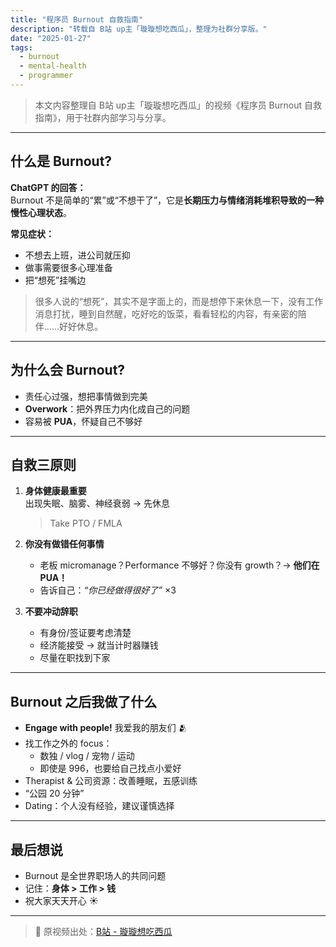 ```yaml
---
title: "程序员 Burnout 自救指南"
description: "转载自 B站 up主「璇璇想吃西瓜」，整理为社群分享版。"
date: "2025-01-27"
tags:
  - burnout
  - mental-health
  - programmer
---
```


> 本文内容整理自 B站 up主「璇璇想吃西瓜」的视频《程序员 Burnout 自救指南》，用于社群内部学习与分享。

---

## 什么是 Burnout?

**ChatGPT 的回答：**  
Burnout 不是简单的“累”或“不想干了”，它是**长期压力与情绪消耗堆积导致的一种慢性心理状态**。

**常见症状：**

- 不想去上班，进公司就压抑
- 做事需要很多心理准备
- 把“想死”挂嘴边

> 很多人说的“想死”，其实不是字面上的，而是想停下来休息一下，没有工作消息打扰，睡到自然醒，吃好吃的饭菜，看看轻松的内容，有亲密的陪伴……好好休息。

---

## 为什么会 Burnout?

- 责任心过强，想把事情做到完美
- **Overwork**：把外界压力内化成自己的问题
- 容易被 **PUA**，怀疑自己不够好

---

## 自救三原则

1. **身体健康最重要**  
   出现失眠、脑雾、神经衰弱 → 先休息

   > Take PTO / FMLA

2. **你没有做错任何事情**
   - 老板 micromanage？Performance 不够好？你没有 growth？→ **他们在 PUA！**
   - 告诉自己：_“你已经做得很好了”_ ×3

3. **不要冲动辞职**
   - 有身份/签证要考虑清楚
   - 经济能接受 → 就当计时器赚钱
   - 尽量在职找到下家

---

## Burnout 之后我做了什么

- **Engage with people!** 我爱我的朋友们 🫂
- 找工作之外的 focus：
  - 数独 / vlog / 宠物 / 运动
  - 即使是 996，也要给自己找点小爱好
- Therapist & 公司资源：改善睡眠，五感训练
- “公园 20 分钟”
- Dating：个人没有经验，建议谨慎选择

---

## 最后想说

- Burnout 是全世界职场人的共同问题
- 记住：**身体 > 工作 > 钱**
- 祝大家天天开心 ☀️

---

> 📝 原视频出处：[B站 - 璇璇想吃西瓜](https://www.bilibili.com/video/BV1jjHmzYEhV)
